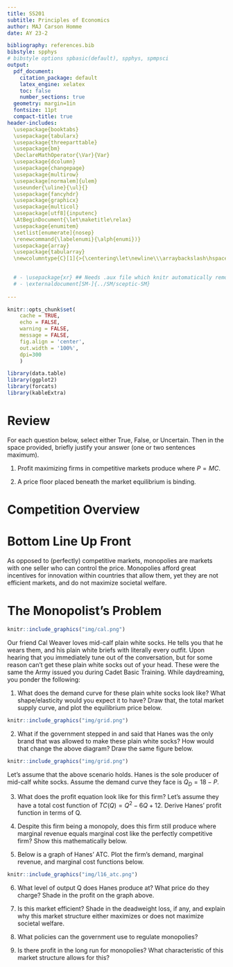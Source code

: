 ```yaml
---
title: SS201
subtitle: Principles of Economics
author: MAJ Carson Homme
date: AY 23-2

bibliography: references.bib
bibstyle: spphys
# bibstyle options spbasic(default), spphys, spmpsci
output:
  pdf_document:
    citation_package: default
    latex_engine: xelatex
    toc: false
    number_sections: true
  geometry: margin=1in
  fontsize: 11pt
  compact-title: true
header-includes: 
  \usepackage{booktabs}
  \usepackage{tabularx}
  \usepackage{threeparttable}
  \usepackage{bm}
  \DeclareMathOperator{\Var}{Var}
  \usepackage{dcolumn}
  \usepackage{changepage}
  \usepackage{multirow}
  \usepackage[normalem]{ulem}
  \useunder{\uline}{\ul}{}
  \usepackage{fancyhdr}
  \usepackage{graphicx}
  \usepackage{multicol}
  \usepackage[utf8]{inputenc}
  \AtBeginDocument{\let\maketitle\relax}
  \usepackage{enumitem}
  \setlist[enumerate]{nosep}
  \renewcommand{\labelenumi}{\alph{enumi})}
  \usepackage{array}
  \usepackage{tabularray}
  \newcolumntype{C}[1]{>{\centering\let\newline\\\arraybackslash\hspace{0pt}}m{#1}}

  
  # - \usepackage{xr} ## Needs .aux file which knitr automatically removes
  # - \externaldocument[SM-]{../SM/sceptic-SM}
  
---
```


```r
knitr::opts_chunk$set(
	cache = TRUE, 
	echo = FALSE, 
	warning = FALSE,
	message = FALSE,
	fig.align = 'center',
	out.width = '100%',
	dpi=300
	)
```

```r
library(data.table)
library(ggplot2)
library(forcats)
library(kableExtra)
```


\fancyhf{}
\begin{center}
    \Large
    \textbf{
    \textit{SS201: Principles of Economics} \\ 
    AY 23-2 \\ 
    }
    Lesson 16: Monopoly
\end{center}
\fancyfoot[C]{\thepage}

# Review {#sec:review}

For each question below, select either True, False, or Uncertain. Then in the space provided, briefly justify your answer (one or two sentences maximum).


\begin{center}
True \hspace{3cm} False \hspace{3cm} Uncertain
\end{center}

1. Profit maximizing firms in competitive markets produce where $P = MC$.

  \vspace{3cm}

\begin{center}
True \hspace{3cm} False \hspace{3cm} Uncertain
\end{center}

2.	A price floor placed beneath the market equilibrium is binding.

  \vspace{3cm}

    
\hspace{0.5cm}  \begin{minipage}[t]{0.45\textwidth}
    \vspace{0pt}
  \includegraphics[width=.8\linewidth]{img/sandd.png}
\end{minipage}
\hfill
\begin{minipage}[t]{0.45\textwidth}
    \vspace{0pt}
3. Given an import quota of $(Y-W)$, the price domestic consumers would face is:
    \begin{enumerate}
        \item $F$
        \item $E$
        \item $D$
        \item $C$
    \end{enumerate}
\vspace{0.5cm}

4. Given a tax of $(C-E)$, Total Social Surplus is given by:
    \begin{enumerate}
        \item $\frac{1}{2}(C-E)(X-W)$
        \item $\frac{1}{2}(A-G)(X)$
        \item $(\frac{(C-E)+(A-G)}{2})(W)$
        \item $(C-E)(W)$
    \end{enumerate}
\vspace{0.5cm}
\end{minipage}

\pagebreak

# Competition Overview {#sec:cover}
\vspace{1cm}

\begin{center}
\begin{tblr}{
  colspec = {X[c,m]X[c]X[c]X[c]X[c]},
  stretch = 0,
  hlines = {1pt},
  vlines = {1pt},
  row{1} = {10pt},
  row{2-Z} = {40pt},
}
 & (Perfectly) Competitive  & Monopolistic Competition & Oligopoly  & Monopoly \\
\# of Firms &  & &  & \\
Type of Product	&  & &  & \\
Price vs. MR	&  & &  & \\
Price vs. MC 	&  & &  & \\
Entry  &  & &  & \\
LR Profits 	&  & &  & \\
Efficient  	&  & &  & \\
\end{tblr}
\end{center}

\pagebreak

# Bottom Line Up Front {#sec:bluf}
As opposed to (perfectly) competitive markets, monopolies are markets with one seller who can control the price. Monopolies afford great incentives for innovation within countries that allow them, yet they are not efficient markets, and do not maximize societal welfare.

# The Monopolist's Problem {#sec:mprob}

```r
knitr::include_graphics("img/cal.png")
```

Our friend Cal Weaver loves mid-calf plain white socks. He tells you that he wears them, and his plain white briefs with literally every outfit. Upon hearing that you immediately tune out of the conversation, but for some reason can’t get these plain white socks out of your head. These were the same the Army issued you during Cadet Basic Training. While daydreaming, you ponder the following:


1. What does the demand curve for these plain white socks look like? What shape/elasticity would you expect it to have? Draw that, the total market supply curve, and plot the equilibrium price below.

```r
knitr::include_graphics("img/grid.png")
```

\pagebreak

2. What if the government stepped in and said that Hanes was the only brand that was allowed to make these plain white socks? How would that change the above diagram? Draw the same figure below.

```r
knitr::include_graphics("img/grid.png")
```

Let’s assume that the above scenario holds. Hanes is the sole producer of mid-calf white socks. Assume the demand curve they face is $Q_D=18-P$. 

3. What does the profit equation look like for this firm? Let’s assume they have a total cost function of $TC(Q)= Q^2-6Q+12$. Derive Hanes’ profit function in terms of Q.\vspace{3cm}


4. Despite this firm being a monopoly, does this firm still produce where marginal revenue equals marginal cost like the perfectly competitive firm? Show this mathematically below. \vspace{3cm}

\pagebreak

5. Below is a graph of Hanes' ATC. Plot the firm’s demand, marginal revenue, and marginal cost functions below.

```r
knitr::include_graphics("img/l16_atc.png")
```

6. What level of output Q does Hanes produce at? What price do they charge? Shade in the profit on the graph above.  \vspace{4cm}

7. Is this market efficient? Shade in the deadweight loss, if any, and explain why this market structure either maximizes or does not maximize societal welfare. \vspace{3cm}

\pagebreak

8. What policies can the government use to regulate monopolies? \vspace{3cm}

9. Is there profit in the long run for monopolies? What characteristic of this market structure allows for this? \vspace{3cm}